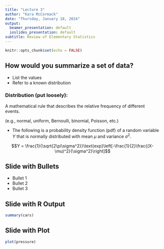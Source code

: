 ```yaml
---
title: "Lecture 3"
author: "Kara McCormack"
date: "Thursday, January 18, 2024"
output:
  beamer_presentation: default
  ioslides_presentation: default
subtitle: Review of Elementary Statistics
---
```


```r
knitr::opts_chunk$set(echo = FALSE)
```

## How would you summarize a set of data?

- List the values
- Refer to a known distribution

### Distribution (put loosely):

A mathematical rule that describes the relative frequency of different events.

(e.g., normal, uniform, Bernoulli, binomial, Poisson, etc.)

- The following is a probability density function (pdf) of a random variable $Y$ that is normally distributed with mean $\mu$ and variance $\sigma^2$. 

$$Y = \frac{1}{\sqrt{2\pi\sigma^2}}\text{exp}\left[-\frac{1}{2}\frac{(X-\mu)^2}{\sigma^2}\right]$$

## Slide with Bullets

- Bullet 1
- Bullet 2
- Bullet 3

## Slide with R Output

```r
summary(cars)
```

## Slide with Plot

```r
plot(pressure)
```

